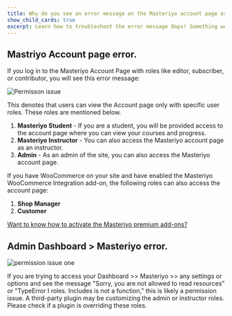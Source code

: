 ```yaml
---
title: Why do you see an error message on the Masteriyo account page or the Admin Dashboard? 
show_child_cards: true
excerpt: Learn how to troubleshoot the error message Oops! Something went wrong. Sorry, you are not allowed to read resources or Oops! Something went wrong. TypeError I roles. Includes is not a function.
---
```


## Mastriyo Account page error.

If you log in to the Masteriyo Account Page with roles like editor, subscriber, or contributor, you will see this error message:

![Permisson issue](https://github.com/user-attachments/assets/16b1e990-e3f0-4db7-885d-0f0e49917a71)


This denotes that users can view the Account page only with specific user roles. These roles are mentioned below.

1. **Masteriyo Student** - If you are a student, you will be provided access to the account page where you can view your courses and progress.
2. **Masteriyo Instructor** - You can also access the Masteriyo account page as an instructor.
3. **Admin** - As an admin of the site, you can also access the Masteriyo account page.

If you have WooCommerce on your site and have enabled the Masteriyo WooCommerce Integration add-on, the following roles can also access the account page:

1. **Shop Manager**
2. **Customer**

[Want to know how to activate the Masteriyo premium add-ons?](https://docs.masteriyo.com/getting-started/activate-masteriyo-addons)

## Admin Dashboard > Masteriyo error.

![permission issue one](https://github.com/user-attachments/assets/b264191e-c09a-44fc-8538-330788c9e5eb)


If you are trying to access your Dashboard >> Masteriyo >> any settings or options and see the message "Sorry, you are not allowed to read resources" or "TypeError I roles. Includes is not a function," this is likely a permission issue. A third-party plugin may be customizing the admin or instructor roles. Please check if a plugin is overriding these roles.




